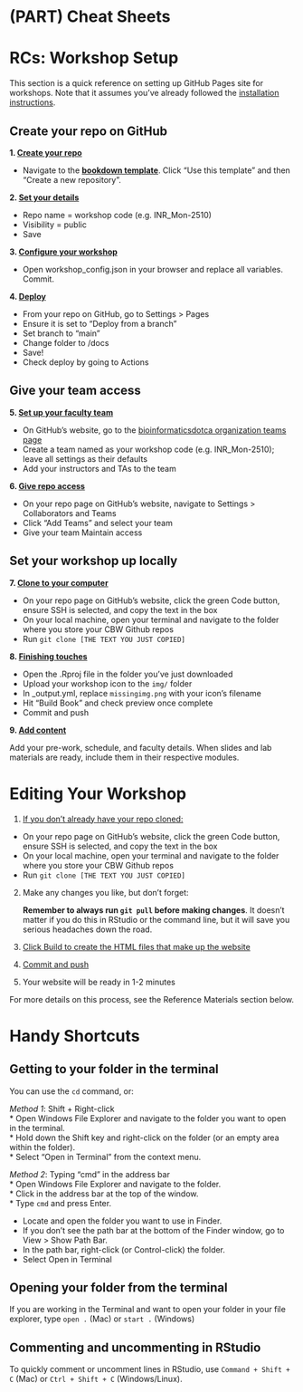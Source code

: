 # (PART) Cheat Sheets {-}

# RCs: Workshop Setup {#rc-cheatsheet}
This section is a quick reference on setting up GitHub Pages site for workshops. Note that it assumes you've already followed the [installation instructions](#installs).

## Create your repo on GitHub
**1. [Create your repo](#create-repo)**

* Navigate to the **<a href="https://github.com/cbw-dev/bookdown-template" target="_blank">bookdown template</a>**. Click "Use this template" and then "Create a new repository". 

**2. [Set your details](#create-repo)**  

* Repo name = workshop code (e.g. INR_Mon-2510)
* Visibility = public
* Save

**3. [Configure your workshop](#configure-details)**  

* Open workshop_config.json in your browser and replace all variables. Commit.

**4. [Deploy](#deploy-website)**  

* From your repo on GitHub, go to Settings > Pages
* Ensure it is set to "Deploy from a branch"
* Set branch to "main"
* Change folder to /docs
* Save!
* Check deploy by going to Actions

## Give your team access
**5. [Set up your faculty team](#faculty-team)**  

* On GitHub's website, go to the [bioinformaticsdotca organization teams page](https://github.com/orgs/bioinformaticsdotca/teams)
* Create a team named as your workshop code (e.g. INR_Mon-2510); leave all settings as their defaults
* Add your instructors and TAs to the team

**6. [Give repo access](#faculty-team)**  

* On your repo page on GitHub's website, navigate to Settings > Collaborators and Teams
* Click "Add Teams" and select your team
* Give your team Maintain access

## Set your workshop up locally
**7. [Clone to your computer](#clone)**  

* On your repo page on GitHub's website, click the green Code button, ensure SSH is selected, and copy the text in the box
* On your local machine, open your terminal and navigate to the folder where you store your CBW Github repos
* Run ``git clone [THE TEXT YOU JUST COPIED]``

**8. [Finishing touches](#finishing-touches)**  

* Open the .Rproj file in the folder you've just downloaded
* Upload your workshop icon to the ``img/`` folder
* In _output.yml, replace ``missingimg.png`` with your icon's filename
* Hit "Build Book" and check preview once complete
* Commit and push

**9. [Add content](#whats-next)**

Add your pre-work, schedule, and faculty details. When slides and lab materials are ready, include them in their respective modules.

# Editing Your Workshop {#editing-cheatsheet}
1.  [If you don't already have your repo cloned:](#clone)

* On your repo page on GitHub's website, click the green Code button, ensure SSH is selected, and copy the text in the box
* On your local machine, open your terminal and navigate to the folder where you store your CBW Github repos
* Run ``git clone [THE TEXT YOU JUST COPIED]``

2.  Make any changes you like, but don't forget:

    :::: {.callout type="red" title="Remember to pull first!" style="subtle" icon="fas fa-circle-info"}
    
    **Remember to always run `git pull` before making changes**. It doesn't matter if you do this in RStudio or the command line, but it will save you serious headaches down the road.
    
    ::::

3.  [Click Build to create the HTML files that make up the website](#finishing-touches)

4.  [Commit and push](#finishing-touches)

5.  Your website will be ready in 1-2 minutes

For more details on this process, see the Reference Materials section below.

# Handy Shortcuts {#handy-shortcuts}

## Getting to your folder in the terminal
You can use the `cd` command, or:

:::: {.callout type="gray" title="Windows" collapsible="true" style="plain" icon="fas fa-circle-info"}

*Method 1*: Shift + Right-click  
* Open Windows File Explorer and navigate to the folder you want to open in the terminal.  
* Hold down the Shift key and right-click on the folder (or an empty area within the folder).  
* Select "Open in Terminal" from the context menu.   
  
*Method 2*: Typing "cmd" in the address bar  
* Open Windows File Explorer and navigate to the folder.  
* Click in the address bar at the top of the window.  
* Type `cmd` and press Enter.

::::

:::: {.callout type="gray" title="Mac" collapsible="true" style="plain" icon="fas fa-circle-info"}

* Locate and open the folder you want to use in Finder. 
* If you don't see the path bar at the bottom of the Finder window, go to View > Show Path Bar. 
* In the path bar, right-click (or Control-click) the folder. 
* Select Open in Terminal

::::


## Opening your folder from the terminal
If you are working in the Terminal and want to open your folder in your file explorer, type `open .` (Mac) or `start .` (Windows)

## Commenting and uncommenting in RStudio {#commenting}
To quickly comment or uncomment lines in RStudio, use `Command + Shift + C` (Mac) or `Ctrl + Shift + C` (Windows/Linux).
